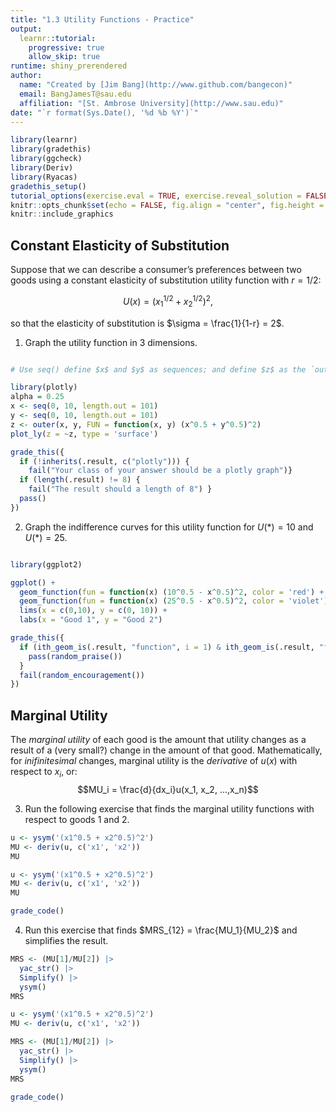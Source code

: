 ```yaml
---
title: "1.3 Utility Functions - Practice"
output: 
  learnr::tutorial: 
    progressive: true
    allow_skip: true
runtime: shiny_prerendered
author: 
  name: "Created by [Jim Bang](http://www.github.com/bangecon)"
  email: BangJamesT@sau.edu
  affiliation: "[St. Ambrose University](http://www.sau.edu)"
date: "`r format(Sys.Date(), '%d %b %Y')`"
---
```


<style type="text/css">
#doc-metadata {
  margin-bottom: 10px;
  font-size: 0.8em;
}
</style>

```r
library(learnr)
library(gradethis)
library(ggcheck)
library(Deriv)
library(Ryacas)
gradethis_setup()
tutorial_options(exercise.eval = TRUE, exercise.reveal_solution = FALSE)
knitr::opts_chunk$set(echo = FALSE, fig.align = "center", fig.height = 6, fig.width = 6)
knitr::include_graphics
```

## Constant Elasticity of Substitution

Suppose that we can describe a consumer's preferences between two goods using a constant elasticity of substitution utility function with $r = 1/2$: 

$$U(x) = (x_1^{1/2} + x_2^{1/2})^2, $$ 

so that the elasticity of substitution is $\sigma = \frac{1}{1-r} = 2$. 

1. Graph the utility function in 3 dimensions. 

```r

```

```r
# Use seq() define $x$ and $y$ as sequences; and define $z$ as the `outer()` product of $x^{\alpha}$ and $y^{(1-\alpha)}$.
```

```r
library(plotly)
alpha = 0.25
x <- seq(0, 10, length.out = 101)
y <- seq(0, 10, length.out = 101)
z <- outer(x, y, FUN = function(x, y) (x^0.5 + y^0.5)^2)
plot_ly(z = ~z, type = 'surface') 
```

```r
grade_this({
  if (!inherits(.result, c("plotly"))) {
    fail("Your class of your answer should be a plotly graph")}
  if (length(.result) != 8) { 
    fail("The result should a length of 8") }
  pass()
})
```

2. Graph the indifference curves for this utility function for $U(*) = 10$ and $U(*) = 25$. 

```r

```

```r
library(ggplot2) 
```

```r
ggplot() +
  geom_function(fun = function(x) (10^0.5 - x^0.5)^2, color = 'red') + 
  geom_function(fun = function(x) (25^0.5 - x^0.5)^2, color = 'violet') + 
  lims(x = c(0,10), y = c(0, 10)) + 
  labs(x = "Good 1", y = "Good 2")
```

```r
grade_this({
  if (ith_geom_is(.result, "function", i = 1) & ith_geom_is(.result, "function", i = 2)) {
    pass(random_praise())
  }
  fail(random_encouragement())
})
```

## Marginal Utility

The *marginal utility* of each good is the amount that utility changes as a result of a (very small?) change in the amount of that good. Mathematically, for *inifinitesimal* changes, marginal utility is the *derivative* of $u(x)$ with respect to $x_i$, or: 
$$MU_i = \frac{d}{dx_i}u(x_1, x_2, ...,x_n)$$

3. Run the following exercise that finds the marginal utility functions with respect to goods 1 and 2. 

```r
u <- ysym('(x1^0.5 + x2^0.5)^2')
MU <- deriv(u, c('x1', 'x2'))
MU
```

```r
u <- ysym('(x1^0.5 + x2^0.5)^2')
MU <- deriv(u, c('x1', 'x2'))
MU
```

```r
grade_code()
```

4. Run this exercise that finds $MRS_{12} = \frac{MU_1}{MU_2}$ and simplifies the result. 

```r
MRS <- (MU[1]/MU[2]) |>
  yac_str() |> 
  Simplify() |>
  ysym()
MRS
```

```r
u <- ysym('(x1^0.5 + x2^0.5)^2')
MU <- deriv(u, c('x1', 'x2'))
```

```r
MRS <- (MU[1]/MU[2]) |>
  yac_str() |> 
  Simplify() |>
  ysym()
MRS
```

```r
grade_code()
```
